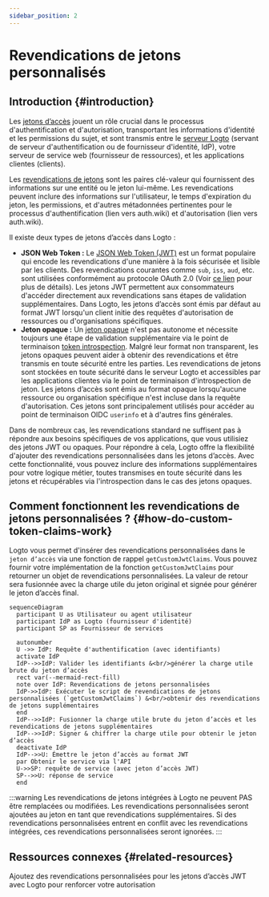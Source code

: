 ```yaml
---
sidebar_position: 2
---
```


# Revendications de jetons personnalisés

## Introduction \{#introduction}

Les [jetons d’accès](https://auth.wiki/access-token) jouent un rôle crucial dans le processus d'authentification et d'autorisation, transportant les informations d'identité et les permissions du sujet, et sont transmis entre le [serveur Logto](/concepts/core-service) (servant de serveur d'authentification ou de fournisseur d'identité, IdP), votre serveur de service web (fournisseur de ressources), et les applications clientes (clients).

Les [revendications de jetons](https://auth.wiki/claim) sont les paires clé-valeur qui fournissent des informations sur une entité ou le jeton lui-même. Les revendications peuvent inclure des informations sur l'utilisateur, le temps d'expiration du jeton, les permissions, et d'autres métadonnées pertinentes pour le processus d'authentification (lien vers auth.wiki) et d'autorisation (lien vers auth.wiki).

Il existe deux types de jetons d’accès dans Logto :

- **JSON Web Token :** Le [JSON Web Token (JWT)](https://auth.wiki/jwt) est un format populaire qui encode les revendications d'une manière à la fois sécurisée et lisible par les clients. Des revendications courantes comme `sub`, `iss`, `aud`, etc. sont utilisées conformément au protocole OAuth 2.0 (Voir [ce lien](https://datatracker.ietf.org/doc/html/rfc7519#section-4) pour plus de détails). Les jetons JWT permettent aux consommateurs d'accéder directement aux revendications sans étapes de validation supplémentaires. Dans Logto, les jetons d’accès sont émis par défaut au format JWT lorsqu'un client initie des requêtes d'autorisation de ressources ou d'organisations spécifiques.
- **Jeton opaque :** Un [jeton opaque](http://localhost:3000/concepts/opaque-token) n'est pas autonome et nécessite toujours une étape de validation supplémentaire via le point de terminaison [token introspection](https://auth.wiki/token-introspection). Malgré leur format non transparent, les jetons opaques peuvent aider à obtenir des revendications et être transmis en toute sécurité entre les parties. Les revendications de jetons sont stockées en toute sécurité dans le serveur Logto et accessibles par les applications clientes via le point de terminaison d'introspection de jeton. Les jetons d’accès sont émis au format opaque lorsqu'aucune ressource ou organisation spécifique n'est incluse dans la requête d'autorisation. Ces jetons sont principalement utilisés pour accéder au point de terminaison OIDC `userinfo` et à d'autres fins générales.

Dans de nombreux cas, les revendications standard ne suffisent pas à répondre aux besoins spécifiques de vos applications, que vous utilisiez des jetons JWT ou opaques. Pour répondre à cela, Logto offre la flexibilité d'ajouter des revendications personnalisées dans les jetons d’accès. Avec cette fonctionnalité, vous pouvez inclure des informations supplémentaires pour votre logique métier, toutes transmises en toute sécurité dans les jetons et récupérables via l'introspection dans le cas des jetons opaques.

## Comment fonctionnent les revendications de jetons personnalisées ? \{#how-do-custom-token-claims-work}

Logto vous permet d'insérer des revendications personnalisées dans le `jeton d’accès` via une fonction de rappel `getCustomJwtClaims`. Vous pouvez fournir votre implémentation de la fonction `getCustomJwtClaims` pour retourner un objet de revendications personnalisées. La valeur de retour sera fusionnée avec la charge utile du jeton original et signée pour générer le jeton d’accès final.

```mermaid
sequenceDiagram
  participant U as Utilisateur ou agent utilisateur
  participant IdP as Logto (fournisseur d'identité)
  participant SP as Fournisseur de services

  autonumber
  U ->> IdP: Requête d'authentification (avec identifiants)
  activate IdP
  IdP-->>IdP: Valider les identifiants &<br/>générer la charge utile brute du jeton d’accès
  rect var(--mermaid-rect-fill)
  note over IdP: Revendications de jetons personnalisées
  IdP->>IdP: Exécuter le script de revendications de jetons personnalisées (`getCustomJwtClaims`) &<br/>obtenir des revendications de jetons supplémentaires
  end
  IdP-->>IdP: Fusionner la charge utile brute du jeton d’accès et les revendications de jetons supplémentaires
  IdP-->>IdP: Signer & chiffrer la charge utile pour obtenir le jeton d’accès
  deactivate IdP
  IdP-->>U: Émettre le jeton d’accès au format JWT
  par Obtenir le service via l'API
  U->>SP: requête de service (avec jeton d’accès JWT)
  SP-->>U: réponse de service
  end
```

:::warning
Les revendications de jetons intégrées à Logto ne peuvent PAS être remplacées ou modifiées. Les revendications personnalisées seront ajoutées au jeton en tant que revendications supplémentaires. Si des revendications personnalisées entrent en conflit avec les revendications intégrées, ces revendications personnalisées seront ignorées.
:::

## Ressources connexes \{#related-resources}

<Url href="https://blog.logto.io/glance-on-custom-jwt-access-token-claims">
  Ajoutez des revendications personnalisées pour les jetons d’accès JWT avec Logto pour renforcer
  votre autorisation
</Url>
